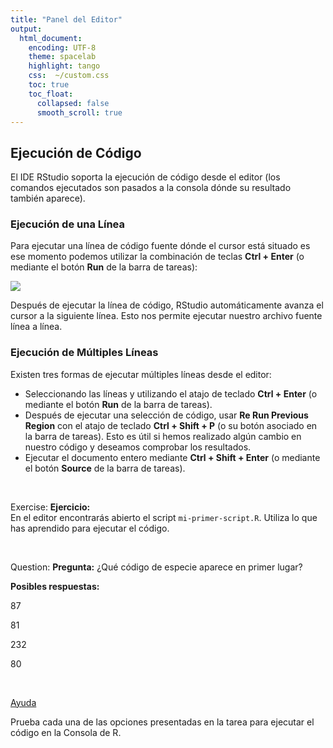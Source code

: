 ```yaml
---
title: "Panel del Editor"
output:
  html_document:
    encoding: UTF-8
    theme: spacelab
    highlight: tango
    css:  ~/custom.css
    toc: true
    toc_float: 
      collapsed: false
      smooth_scroll: true
---
```



## Ejecución de Código

El IDE RStudio soporta la ejecución de código desde el editor (los comandos
ejecutados son pasados a la consola dónde su resultado también aparece).

### Ejecución de una Línea

Para ejecutar una línea de código fuente dónde el cursor está situado es ese 
momento podemos utilizar la combinación de teclas __Ctrl + Enter__ (o mediante
el botón __Run__ de la barra de tareas):

![](https://i.imgur.com/QIgLyl3.png)

Después de ejecutar la línea de código, RStudio automáticamente avanza el cursor
a la siguiente línea. Esto nos permite ejecutar nuestro archivo fuente línea a
línea.

### Ejecución de Múltiples Líneas

Existen tres formas de ejecutar múltiples líneas desde el editor:

- Seleccionando las líneas y utilizando el atajo de teclado __Ctrl + Enter__ (o
mediante el botón __Run__ de la barra de tareas).
- Después de ejecutar una selección de código, usar __Re Run Previous Region__ con
el atajo de teclado __Ctrl + Shift + P__ (o su botón asociado en la barra de tareas).
Esto es útil si hemos realizado algún cambio en nuestro código y deseamos comprobar
los resultados.
- Ejecutar el documento entero mediante __Ctrl + Shift + Enter__ (o mediante el 
botón __Source__ de la barra de tareas).

</br>


<div class="alert alert-info" role="alert">
<span class="glyphicon glyphicon-pencil" aria-hidden="true"></span>
<span class="sr-only">Exercise:</span>
**Ejercicio:**</br>
En el editor encontrarás abierto el script `mi-primer-script.R`. Utiliza lo que
has aprendido para ejecutar el código.
</div>

</br>

<div class="alert alert-warning" role="alert">
<span class="glyphicon glyphicon-question-sign" aria-hidden="true"></span>
<span class="sr-only">Question:</span>
**Pregunta:**
¿Qué código de especie aparece en primer lugar?

**Posibles respuestas:**
<p><span class="glyphicon glyphicon-check" aria-hidden="true"></span> 87</p>
<p><span class="glyphicon glyphicon-check" aria-hidden="true"></span> 81</p>
<p><span class="glyphicon glyphicon-check" aria-hidden="true"></span> 232</p>
<p><span class="glyphicon glyphicon-check" aria-hidden="true"></span> 80</p>
</div>

</br>

<p>
<a class="btn btn-info btn-lg" data-toggle="collapse" href="#hint" aria-expanded="false" aria-controls="collapse">
<span class="glyphicon glyphicon-question-sign" aria-hidden="true"></span> Ayuda</a>
</p>
<div class="collapse" id="hint">
<div class="card card-block">
<div class="alert alert-info" role="alert">
Prueba cada una de las opciones presentadas en la tarea para ejecutar el código en la Consola de R.
</div>
</div>


